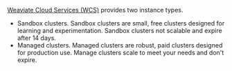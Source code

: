 [Weaviate Cloud Services (WCS)](https://console.weaviate.cloud/) provides two instance types.

 - Sandbox clusters. Sandbox clusters are small, free clusters designed for learning and experimentation. Sandbox clusters not scalable and expire after 14 days. 
 - Managed clusters. Managed clusters are robust, paid clusters designed for production use. Manage clusters scale to meet your needs and don't expire.
 